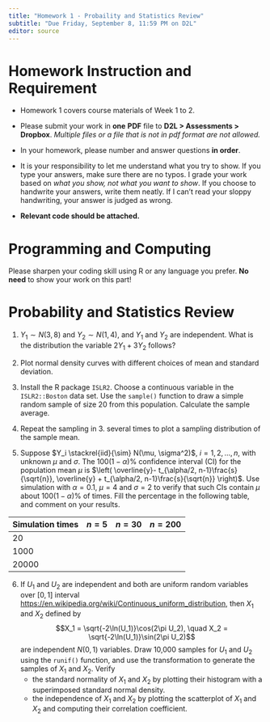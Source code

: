 ```yaml
---
title: "Homework 1 - Probaility and Statistics Review"
subtitle: "Due Friday, September 8, 11:59 PM on D2L"
editor: source
---
```


# Homework Instruction and Requirement
- Homework 1 covers course materials of Week 1 to 2.

- Please submit your work in **one** **PDF** file to **D2L > Assessments > Dropbox**. *Multiple files or a file that is not in pdf format are not allowed.*

- In your homework, please number and answer questions **in order**. 

- It is your responsibility to let me understand what you try to show. If you type your answers, make sure there are no typos. I grade your work based on *what you show, not what you want to show*. If you choose to handwrite your answers, write them neatly. If I can’t read your sloppy handwriting, your answer is judged as wrong.

- **Relevant code should be attached.**


# Programming and Computing

Please sharpen your coding skill using R or any language you prefer. **No need** to show your work on this part!


# Probability and Statistics Review

<!-- We will use some facts or properties discussed in MATH 4700 and 4710. Here we don't learn why (which should be taught in MATH 4700 and 4710), but just know what they are, and apply them for regression analysis. -->


<!-- 1. Use the linearity of expected value $E(X+Y) = E(X) + E(Y)$ and $E(aX) = aE(X)$ where $X$ and $Y$ are random variables and $a$ is a constant to show that for a random variable $Y$, $$\mathrm{Var}(Y) = E(Y^2) - [E(Y)]^2$$ -->

1. $Y_1 \sim N(3, 8)$ and $Y_2 \sim N(1, 4)$, and $Y_1$ and $Y_2$ are independent. What is the distribution the variable $2Y_1 + 3Y_2$ follows?

<!-- 3. Suppose $Y_i \stackrel{iid}{\sim} N(\mu, \sigma^2)$, $i = 1, 2, \dots, n$. Show that $\overline{Y} \sim N\left(\mu,\frac{\sigma^2}{n} \right)$, where $\overline{Y} = \frac{1}{n}\sum_{i=1}^n Y_i$. -->

<!-- 4. Let the sample variance be $S^2 = \frac{\sum_{i=1}^n(Y_i - \overline{Y})^2}{n-1}$. The two facts are -->
<!--     i. $\frac{(n-1)S^2}{\sigma^2} \sim \chi^2_{n-1}$ -->
<!--     ii. $\frac{\overline{Y} - \mu}{\sigma/\sqrt{n}}$ and $\frac{(n-1)S^2}{\sigma^2}$ are independent.   -->
<!--     Use i. and ii. and the fact that *If $Z \sim N(0, 1)$, $V \sim \chi^2_v$ and $Z$ and $V$ are independent, then $\frac{Z}{\sqrt{V/v}} \sim t_{v}$* to show that $$\frac{\overline{Y} - \mu}{S/\sqrt{n}} \sim t_{n-1}$$ -->

2. Plot normal density curves with different choices of mean and standard deviation.

3. Install the R package `ISLR2`. Choose a continuous variable in the `ISLR2::Boston` data set. Use the `sample()` function to draw a simple random sample of size 20 from this population. Calculate the sample average.

4. Repeat the sampling in 3. several times to plot a sampling distribution of the sample mean.

5. Suppose $Y_i \stackrel{iid}{\sim} N(\mu, \sigma^2)$, $i = 1, 2, \dots, n$, with unknown $\mu$ and $\sigma$. The $100(1-\alpha)\%$ confidence interval (CI) for the population mean $\mu$ is $\left( \overline{y}- t_{\alpha/2, n-1}\frac{s}{\sqrt{n}}, \overline{y} + t_{\alpha/2, n-1}\frac{s}{\sqrt{n}} \right)$. Use simulation with $\alpha = 0.1$, $\mu = 4$ and $\sigma = 2$ to verify that such CIs contain $\mu$ about $100(1-\alpha)\%$ of times. Fill the percentage in the following table, and comment on your results.

|Simulation times   | $n=5$        |  $n=30$     | $n=200$
|------------------ | -------------|-------------|-----------
|$20$               | 
|$1000$             | 
|$20000$            |


6. If $U_1$ and $U_2$ are independent and both are uniform random variables over $[0, 1]$ interval <https://en.wikipedia.org/wiki/Continuous_uniform_distribution>, then $X_1$ and $X_2$ defined by $$X_1 = \sqrt{-2\ln(U_1)}\cos(2\pi U_2), \quad X_2 = \sqrt{-2\ln(U_1)}\sin(2\pi U_2)$$ are independent $N(0, 1)$ variables. Draw 10,000 samples for $U_1$ and $U_2$ using the `runif()` function, and use the transformation to generate the samples of $X_1$ and $X_2$. Verify 
    - the standard normality of $X_1$ and $X_2$ by plotting their histogram with a superimposed standard normal density.
    - the independence of $X_1$ and $X_2$ by plotting the scatterplot of $X_1$ and $X_2$ and computing their correlation coefficient.

<!-- 7. **(MSSC)** Suppose $Y_i \stackrel{iid}{\sim} N(\mu, \sigma^2)$, $i = 1, 2, \dots, n$. Show that $\overline{Y} \sim N\left(\mu,\frac{\sigma^2}{n} \right)$, where $\overline{Y} = \frac{1}{n}\sum_{i=1}^n Y_i$. -->